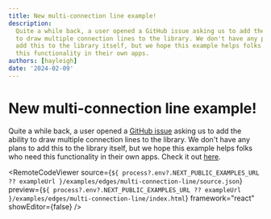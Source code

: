 ```yaml
---
title: New multi-connection line example!
description:
  Quite a while back, a user opened a GitHub issue asking us to add the ability
  to draw multiple connection lines to the library. We don't have any plans to
  add this to the library itself, but we hope this example helps folks who need
  this functionality in their own apps.
authors: [hayleigh]
date: '2024-02-09'
---
```



# New multi-connection line example!

Quite a while back, a user opened a [GitHub issue](https://github.com/xyflow/web/issues/315)
asking us to add the ability to draw multiple connection lines to the library. We
don't have any plans to add this to the library itself, but we hope this example
helps folks who need this functionality in their own apps. Check it out
[here](/examples/edges/multi-connection-line).

<RemoteCodeViewer
  source={`${
    process?.env?.NEXT_PUBLIC_EXAMPLES_URL ?? exampleUrl
  }/examples/edges/multi-connection-line/source.json`}
  preview={`${
    process?.env?.NEXT_PUBLIC_EXAMPLES_URL ?? exampleUrl
  }/examples/edges/multi-connection-line/index.html`}
  framework="react"
  showEditor={false}
/>
